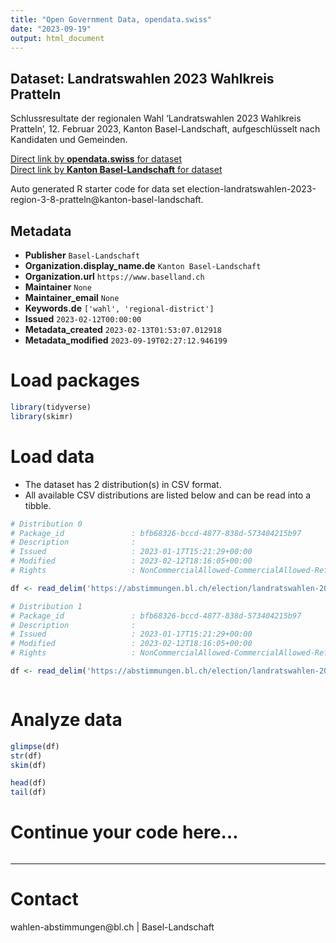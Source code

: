 ```yaml
---
title: "Open Government Data, opendata.swiss"
date: "2023-09-19"
output: html_document
---
```


## Dataset: Landratswahlen 2023 Wahlkreis Pratteln

Schlussresultate der regionalen Wahl 'Landratswahlen 2023 Wahlkreis Pratteln', 12. Februar 2023, Kanton Basel-Landschaft, aufgeschlüsselt nach Kandidaten und Gemeinden.

[Direct link by **opendata.swiss** for dataset](https://opendata.swiss/de/dataset/landratswahlen-2023-wahlkreis-pratteln)<br>
[Direct link by **Kanton Basel-Landschaft** for dataset](https://abstimmungen.bl.ch/election/landratswahlen-2023-region-3-8-pratteln/data)

Auto generated R starter code for data set election-landratswahlen-2023-region-3-8-pratteln@kanton-basel-landschaft.

## Metadata

- **Publisher** `Basel-Landschaft`
- **Organization.display_name.de** `Kanton Basel-Landschaft`
- **Organization.url** `https://www.baselland.ch`
- **Maintainer** `None`
- **Maintainer_email** `None`
- **Keywords.de** `['wahl', 'regional-district']`
- **Issued** `2023-02-12T00:00:00`
- **Metadata_created** `2023-02-13T01:53:07.012918`
- **Metadata_modified** `2023-09-19T02:27:12.946199`


# Load packages

```r

library(tidyverse)
library(skimr)

```

# Load data

-   The dataset has 2 distribution(s) in CSV format.
-   All available CSV distributions are listed below and can be read into a tibble.

```r

# Distribution 0
# Package_id               : bfb68326-bccd-4877-838d-573404215b97
# Description              : 
# Issued                   : 2023-01-17T15:21:29+00:00
# Modified                 : 2023-02-12T18:16:05+00:00
# Rights                   : NonCommercialAllowed-CommercialAllowed-ReferenceRequired

df <- read_delim('https://abstimmungen.bl.ch/election/landratswahlen-2023-region-3-8-pratteln/data-parties-csv')

# Distribution 1
# Package_id               : bfb68326-bccd-4877-838d-573404215b97
# Description              : 
# Issued                   : 2023-01-17T15:21:29+00:00
# Modified                 : 2023-02-12T18:16:05+00:00
# Rights                   : NonCommercialAllowed-CommercialAllowed-ReferenceRequired

df <- read_delim('https://abstimmungen.bl.ch/election/landratswahlen-2023-region-3-8-pratteln/data-csv')



```

# Analyze data

```r

glimpse(df)
str(df)
skim(df)

head(df)
tail(df)

```

# Continue your code here...

```r

```

------------------------------------------------------------------------

# Contact

wahlen-abstimmungen@bl.ch | Basel-Landschaft
